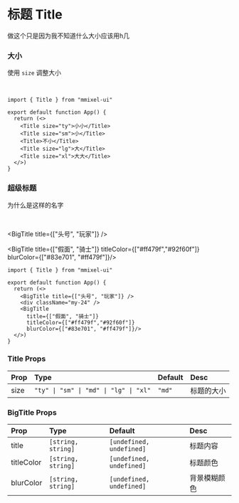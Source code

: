 # 标题 Title

做这个只是因为我不知道什么大小应该用h几


### 大小

使用 `size` 调整大小

<br/>

<Title size="ty">小小</Title>
<Title size="sm">小</Title>
<Title>不小</Title>
<Title size="lg">大</Title>
<Title size="xl">大大</Title>

```tsx copy
import { Title } from "mmixel-ui"

export default function App() {
  return (<>
    <Title size="ty">小小</Title>
    <Title size="sm">小</Title>
    <Title>不小</Title>
    <Title size="lg">大</Title>
    <Title size="xl">大大</Title>
  </>)
}
```

### 超级标题

为什么是这样的名字

<br/>

<BigTitle title={["头号", "玩家"]} />

<div className="my-24" />

<BigTitle
  title={["假面", "骑士"]}
  titleColor={["#ff479f","#92f60f"]}
  blurColor={["#83e701", "#ff479f"]}/>

```tsx copy
import { Title } from "mmixel-ui"

export default function App() {
  return (<>
    <BigTitle title={["头号", "玩家"]} />
    <div className="my-24" />
    <BigTitle
      title={["假面", "骑士"]}
      titleColor={["#ff479f","#92f60f"]}
      blurColor={["#83e701", "#ff479f"]}/>
  </>)
}
```  

### Title Props

| Prop | Type                                   | Default | Desc       |
| :--- | :------------------------------------- | :------ | :--------- |
| size | `"ty" \| "sm" \| "md" \| "lg" \| "xl"` | `"md"`  | 标题的大小 |

### BigTitle Props

| Prop       | Type               | Default                  | Desc         |
| :--------- | :----------------- | :----------------------- | :----------- |
| title      | `[string, string]` | `[undefined, undefined]` | 标题内容     |
| titleColor | `[string, string]` | `[undefined, undefined]` | 标题颜色     |
| blurColor  | `[string, string]` | `[undefined, undefined]` | 背景模糊颜色 |
